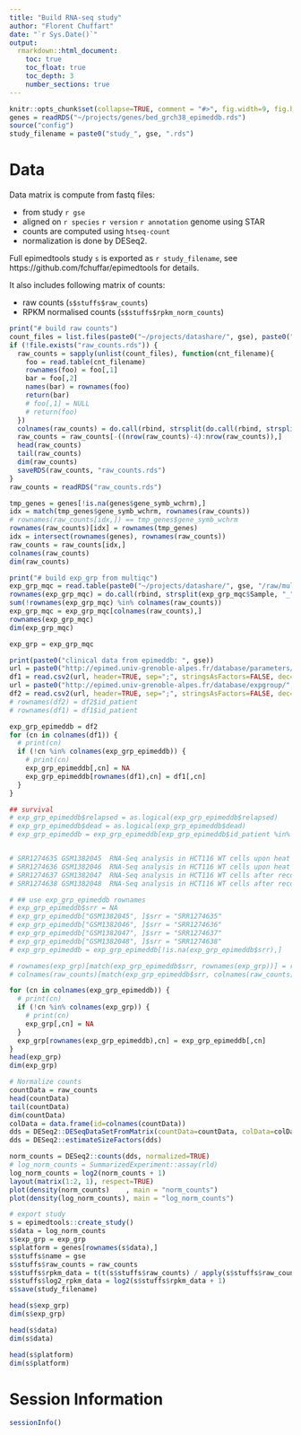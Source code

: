 ```yaml
---
title: "Build RNA-seq study"
author: "Florent Chuffart"
date: "`r Sys.Date()`"
output: 
  rmarkdown::html_document:
    toc: true
    toc_float: true
    toc_depth: 3
    number_sections: true
---
```



```r
knitr::opts_chunk$set(collapse=TRUE, comment = "#>", fig.width=9, fig.height=6, eval=TRUE, echo=FALSE, results="hide")
genes = readRDS("~/projects/genes/bed_grch38_epimeddb.rds")
source("config")
study_filename = paste0("study_", gse, ".rds")
```

# Data

Data matrix is compute from fastq files:

  * from study `r gse`
  * aligned on `r species    ` `r version    ` `r annotation ` genome using STAR
  * counts are computed using `htseq-count`
  * normalization is done by DESeq2.
  
Full epimedtools study `s` is exported as `r study_filename`, see https://github.com/fchuffar/epimedtools for details.

It also includes following matrix of counts:

  * raw counts (`s$stuffs$raw_counts`)
  * RPKM normalised counts (`s$stuffs$rpkm_norm_counts`)
  
```r
print("# build raw counts")
count_files = list.files(paste0("~/projects/datashare/", gse), paste0("notrim_star_", species, "_", version, "_geneswchrm_strandedreverse_classiccounts.txt"), full.names=TRUE)  
if (!file.exists("raw_counts.rds")) {
  raw_counts = sapply(unlist(count_files), function(cnt_filename){
    foo = read.table(cnt_filename)
    rownames(foo) = foo[,1]
    bar = foo[,2]
    names(bar) = rownames(foo)
    return(bar)
    # foo[,1] = NULL
    # return(foo)
  })
  colnames(raw_counts) = do.call(rbind, strsplit(do.call(rbind, strsplit(unlist(count_files), "/"))[,7], "_"))[,1]
  raw_counts = raw_counts[-((nrow(raw_counts)-4):nrow(raw_counts)),]
  head(raw_counts)
  tail(raw_counts)
  dim(raw_counts)
  saveRDS(raw_counts, "raw_counts.rds")
}
raw_counts = readRDS("raw_counts.rds")

tmp_genes = genes[!is.na(genes$gene_symb_wchrm),]
idx = match(tmp_genes$gene_symb_wchrm, rownames(raw_counts))
# rownames(raw_counts[idx,]) == tmp_genes$gene_symb_wchrm
rownames(raw_counts)[idx] = rownames(tmp_genes)
idx = intersect(rownames(genes), rownames(raw_counts)) 
raw_counts = raw_counts[idx,]
colnames(raw_counts)
dim(raw_counts)

print("# build exp_grp from multiqc")
exp_grp_mqc = read.table(paste0("~/projects/datashare/", gse, "/raw/multiqc_notrim_data/multiqc_star.txt"), sep="\t", header=TRUE, stringsAsFactors=FALSE)
rownames(exp_grp_mqc) = do.call(rbind, strsplit(exp_grp_mqc$Sample, "_", fixed=TRUE))[,1]
sum(!rownames(exp_grp_mqc) %in% colnames(raw_counts))
exp_grp_mqc = exp_grp_mqc[colnames(raw_counts),]
rownames(exp_grp_mqc)
dim(exp_grp_mqc)

exp_grp = exp_grp_mqc

print(paste0("clinical data from epimeddb: ", gse))
url = paste0("http://epimed.univ-grenoble-alpes.fr/database/parameters/",gse)
df1 = read.csv2(url, header=TRUE, sep=";", stringsAsFactors=FALSE, dec=".", na.strings="", row.names=1)
url = paste0("http://epimed.univ-grenoble-alpes.fr/database/expgroup/",gse)
df2 = read.csv2(url, header=TRUE, sep=";", stringsAsFactors=FALSE, dec=".", na.strings="", row.names=1)  
# rownames(df2) = df2$id_patient
# rownames(df1) = df1$id_patient

exp_grp_epimeddb = df2
for (cn in colnames(df1)) {
  # print(cn)
  if (!cn %in% colnames(exp_grp_epimeddb)) {
    # print(cn)
    exp_grp_epimeddb[,cn] = NA
    exp_grp_epimeddb[rownames(df1),cn] = df1[,cn]
  }
}

## survival
# exp_grp_epimeddb$relapsed = as.logical(exp_grp_epimeddb$relapsed)
# exp_grp_epimeddb$dead = as.logical(exp_grp_epimeddb$dead)
# exp_grp_epimeddb = exp_grp_epimeddb[exp_grp_epimeddb$id_patient %in% rownames(exp_grp),]


# SRR1274635 GSM1382045  RNA-Seq analysis in HCT116 WT cells upon heat shock treatment replicate 1
# SRR1274636 GSM1382046  RNA-Seq analysis in HCT116 WT cells upon heat shock treatment replicate 2
# SRR1274637 GSM1382047  RNA-Seq analysis in HCT116 WT cells after recovery from heat shock treatment replicate 1
# SRR1274638 GSM1382048  RNA-Seq analysis in HCT116 WT cells after recovery from heat shock treatment replicate 2

# ## use exp_grp_epimeddb rownames
# exp_grp_epimeddb$srr = NA
# exp_grp_epimeddb["GSM1382045", ]$srr = "SRR1274635"
# exp_grp_epimeddb["GSM1382046", ]$srr = "SRR1274636"
# exp_grp_epimeddb["GSM1382047", ]$srr = "SRR1274637"
# exp_grp_epimeddb["GSM1382048", ]$srr = "SRR1274638"
# exp_grp_epimeddb = exp_grp_epimeddb[!is.na(exp_grp_epimeddb$srr),]

# rownames(exp_grp)[match(exp_grp_epimeddb$srr, rownames(exp_grp))] = rownames(exp_grp_epimeddb)
# colnames(raw_counts)[match(exp_grp_epimeddb$srr, colnames(raw_counts))] = rownames(exp_grp_epimeddb)

for (cn in colnames(exp_grp_epimeddb)) {
  # print(cn)
  if (!cn %in% colnames(exp_grp)) {
    # print(cn)
    exp_grp[,cn] = NA
  }
  exp_grp[rownames(exp_grp_epimeddb),cn] = exp_grp_epimeddb[,cn]
}
head(exp_grp)
dim(exp_grp)
```


```r
# Normalize counts
countData = raw_counts
head(countData)
tail(countData)
dim(countData)
colData = data.frame(id=colnames(countData))
dds = DESeq2::DESeqDataSetFromMatrix(countData=countData, colData=colData, design= ~ id)
dds = DESeq2::estimateSizeFactors(dds)

norm_counts = DESeq2::counts(dds, normalized=TRUE)
# log_norm_counts = SummarizedExperiment::assay(rld)
log_norm_counts = log2(norm_counts + 1)
layout(matrix(1:2, 1), respect=TRUE)
plot(density(norm_counts)    , main = "norm_counts")
plot(density(log_norm_counts), main = "log_norm_counts")
```




```r
# export study
s = epimedtools::create_study()
s$data = log_norm_counts
s$exp_grp = exp_grp
s$platform = genes[rownames(s$data),]
s$stuffs$name = gse
s$stuffs$raw_counts = raw_counts
s$stuffs$rpkm_data = t(t(s$stuffs$raw_counts) / apply(s$stuffs$raw_counts, 2, sum) * 1000000) / genes[rownames(s$stuffs$raw_counts),]$exon_length_bp * 1000
s$stuffs$log2_rpkm_data = log2(s$stuffs$rpkm_data + 1)
s$save(study_filename)
```

```r
head(s$exp_grp)
dim(s$exp_grp)

head(s$data)
dim(s$data)

head(s$platform)
dim(s$platform)
```



# Session Information

```r
sessionInfo()
```





